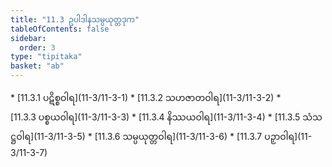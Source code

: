 ```yaml
---
title: "11.3 ဥပါဒါနသမ္ပယုတ္တဒုက"
tableOfContents: false
sidebar:
  order: 3
type: "tipitaka"
basket: "ab"
---
```



<DynamicBreadcrumb />



<TableOfContents>
* [11.3.1 ပဋိစ္စဝါရ](11-3/11-3-1)
* [11.3.2 သဟဇာတဝါရ](11-3/11-3-2)
* [11.3.3 ပစ္စယဝါရ](11-3/11-3-3)
* [11.3.4 နိဿယဝါရ](11-3/11-3-4)
* [11.3.5 သံသဋ္ဌဝါရ](11-3/11-3-5)
* [11.3.6 သမ္ပယုတ္တဝါရ](11-3/11-3-6)
* [11.3.7 ပဉှာဝါရ](11-3/11-3-7)
</TableOfContents>